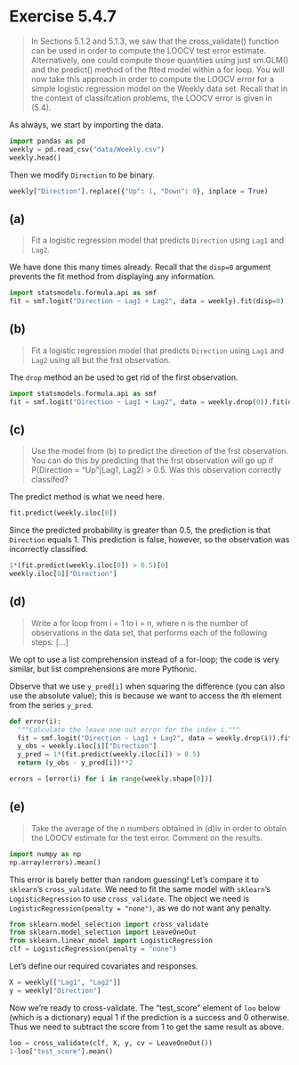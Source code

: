 # Exercise 5.4.7

> In Sections 5.1.2 and 5.1.3, we saw that the cross_validate() function can be used in order to compute the LOOCV test error estimate. Alternatively, one could compute those quantities using just sm.GLM() and the predict() method of the ftted model within a for loop. You will now take this approach in order to compute the LOOCV error for a simple logistic regression model on the Weekly data set. Recall that in the context of classifcation problems, the LOOCV error is given in (5.4).

As always, we start by importing the data.

```python
import pandas as pd
weekly = pd.read_csv("data/Weekly.csv")
weekly.head()
```

Then we modify `Direction` to be binary.
```python
weekly["Direction"].replace({"Up": 1, "Down": 0}, inplace = True)
```

## (a)
> Fit a logistic regression model that predicts `Direction` using `Lag1` and `Lag2`.

We have done this many times already. Recall that the `disp=0` argument prevents the fit method from displaying any information.

```python
import statsmodels.formula.api as smf
fit = smf.logit("Direction ~ Lag1 + Lag2", data = weekly).fit(disp=0)
```

## (b)
> Fit a logistic regression model that predicts `Direction` using `Lag1`
and `Lag2` using all but the frst observation.

The `drop` method an be used to get rid of the first observation.

```python
import statsmodels.formula.api as smf
fit = smf.logit("Direction ~ Lag1 + Lag2", data = weekly.drop(0)).fit(disp=0)
```

## (c)
> Use the model from (b) to predict the direction of the frst observation. You can do this by predicting that the frst observation will go up if P(Direction = "Up"|Lag1, Lag2) > 0.5. Was this observation correctly classifed?

The predict method is what we need here. 

```python
fit.predict(weekly.iloc[0])
```

Since the predicted probability is greater than $0.5$, the prediction is that `Direction` equals 1. This prediction is false, however, so the observation was incorrectly classified.

```python
1*(fit.predict(weekly.iloc[0]) > 0.5)[0]
weekly.iloc[0]["Direction"]
```

## (d)
> Write a for loop from i = 1 to i = n, where n is the number of observations in the data set, that performs each of the following steps: [...]

We opt to use a list comprehension instead of a for-loop; the code is very similar,
but list comprehensions are more Pythonic. 

Observe that we use `y_pred[i]` when squaring the difference (you can also use the absolute value); this is because we want to access the $i$th element from the series `y_pred`.
```python

def error(i):
  """Calculate the leave-one-out error for the index i."""
  fit = smf.logit("Direction ~ Lag1 + Lag2", data = weekly.drop(i)).fit(disp=0)
  y_obs = weekly.iloc[i]["Direction"]
  y_pred = 1*(fit.predict(weekly.iloc[i]) > 0.5)
  return (y_obs - y_pred[i])**2

errors = [error(i) for i in range(weekly.shape[0])]
```
  

## (e)
> Take the average of the n numbers obtained in (d)iv in order to
obtain the LOOCV estimate for the test error. Comment on the
results.

```python
import numpy as np
np.array(errors).mean()
```

This error is barely better than random guessing! Let's compare it to `sklearn`'s 
`cross_validate`. We need to fit the same model with `sklearn`'s `LogisticRegression` to use `cross_validate`. The object we need is `LogisticRegression(penalty = "none")`, as we do not want any penalty.

```python
from sklearn.model_selection import cross_validate
from sklearn.model_selection import LeaveOneOut
from sklearn.linear_model import LogisticRegression
clf = LogisticRegression(penalty = "none")
```

Let's define our required covariates and responses.

```python
X = weekly[["Lag1", "Lag2"]]
y = weekly["Direction"]
```

Now we're ready to cross-validate. The "test_score" element of `loo` below (which is a dictionary) equal $1$ if the prediction is a success and $0$ otherwise. Thus we need to subtract the score from $1$ to get the same result as above.

```python
loo = cross_validate(clf, X, y, cv = LeaveOneOut())
1-loo["test_score"].mean()
```

